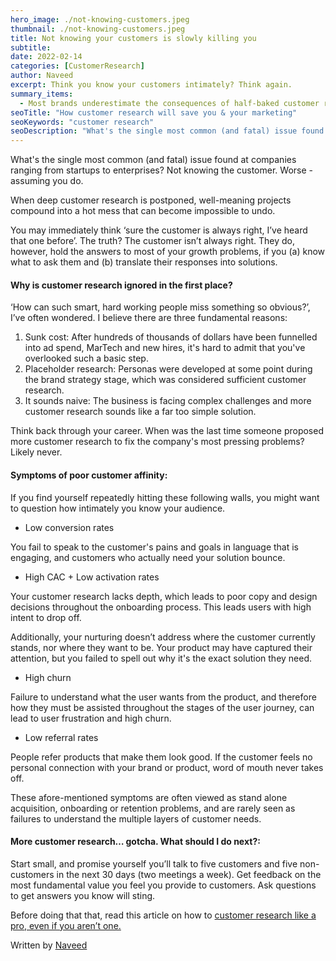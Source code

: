 ```yaml
---
hero_image: ./not-knowing-customers.jpeg
thumbnail: ./not-knowing-customers.jpeg
title: Not knowing your customers is slowly killing you
subtitle:
date: 2022-02-14
categories: [CustomerResearch]
author: Naveed
excerpt: Think you know your customers intimately? Think again.
summary_items:
  - Most brands underestimate the consequences of half-baked customer research
seoTitle: "How customer research will save you & your marketing"
seoKeywords: "customer research"
seoDescription: "What's the single most common (and fatal) issue found at companies ranging from startups to enterprises? Not knowing the customer. Worse - assuming you do."
---
```


What's the single most common (and fatal) issue found at companies ranging from startups to enterprises? Not knowing the customer. Worse - assuming you do.

When deep customer research is postponed, well-meaning projects compound into a hot mess that can become impossible to undo.

You may immediately think ‘sure the customer is always right, I’ve heard that one before’. The truth? The customer isn’t always right. They do, however, hold the answers to most of your growth problems, if you (a) know what to ask them and (b) translate their responses into solutions.

#### **Why is customer research ignored in the first place?**

‘How can such smart, hard working people miss something so obvious?’, I’ve often wondered. I believe there are three fundamental reasons:

1. Sunk cost: After hundreds of thousands of dollars have been funnelled into ad spend, MarTech and new hires, it's hard to admit that you've overlooked such a basic step.
2. Placeholder research: Personas were developed at some point during the brand strategy stage, which was considered sufficient customer research.
3. It sounds naive: The business is facing complex challenges and more customer research sounds like a far too simple solution.

Think back through your career. When was the last time someone proposed more customer research to fix the company's most pressing problems? Likely never.

#### **Symptoms of poor customer affinity:**

If you find yourself repeatedly hitting these following walls, you might want to question how intimately you know your audience.

- Low conversion rates

You fail to speak to the customer's pains and goals in language that is engaging, and customers who actually need your solution bounce.

- High CAC + Low activation rates

Your customer research lacks depth, which leads to poor copy and design decisions throughout the onboarding process. This leads users with high intent to drop off.

Additionally, your nurturing doesn’t address where the customer currently stands, nor where they want to be. Your product may have captured their attention, but you failed to spell out why it's the exact solution they need.

- High churn

Failure to understand what the user wants from the product, and therefore how they must be assisted throughout the stages of the user journey, can lead to user frustration and high churn.

- Low referral rates

People refer products that make them look good. If the customer feels no personal connection with your brand or product, word of mouth never takes off.

These afore-mentioned symptoms are often viewed as stand alone acquisition, onboarding or retention problems, and are rarely seen as failures to understand the multiple layers of customer needs.

#### **More customer research… gotcha. What should I do next?:**

Start small, and promise yourself you’ll talk to five customers and five non-customers in the next 30 days (two meetings a week). Get feedback on the most fundamental value you feel you provide to customers. Ask questions to get answers you know will sting.

Before doing that that, read this article on how to [customer research like a pro, even if you aren’t one.](https://double-agency.com/blog/customer-research-like-a-pro)

Written by [Naveed](https://www.linkedin.com/in/naveed-tariq/)
